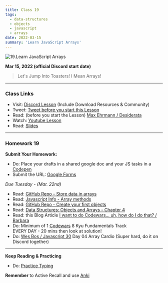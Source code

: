 ```yaml
---
title: Class 19
tags:
  - data-structures
  - objects
  - javascript
  - arrays
date: 2022-03-15
summary: 'Learn JavaScript Arrays'
---
```


![19.Learn JavaScript Arrays](https://cdn.hashnode.com/res/hashnode/image/upload/v1676634104508/TUVZ-J_Da.png?auto=compress)

**Mar 15, 2022 (official Discord start date)**

> Let's Jump Into Toasters! I Mean Arrays!

<hr />

### Class Links

- Visit: [Discord Lesson](https://discord.com/channels/735923219315425401/738891289071714388/953405017082200157) (Include Download Resources & Community)
- Tweet: [Tweet before you start this Lesson](https://twitter.com/leonnoel/status/1503846066055118849)
- Read: (before you start the Lesson) [Max Ehrmann / Desiderata](http://mwkworks.com/desiderata.html)
- Watch: [Youtube Lesson](https://youtu.be/YUQUGtUbwMY)
- Read: [Slides](https://slides.com/leonnoel/100devs2-javascript-arrays)

<hr />

### Homework 19

**Submit Your Homework:**

- Do: Place your drafts in a shared google doc and your JS tasks in a [Codepen](https://codepen.io)
- Submit the URL: [Google Forms](https://forms.gle/PLuuSi7aHeL7wbMQ9)

_Due Tuesday - (Mar. 22nd)_

- Read: [GitHub Repo - Store data in arrays](https://github.com/thejsway/thejsway/blob/master/manuscript/chapter07.md)
- Read: [Javascript Info - Array methods](https://javascript.info/array-methods)
- Read: [GitHub Repo - Create your first objects](https://github.com/thejsway/thejsway/blob/master/manuscript/chapter06.md)
- Read: [Data Structures: Objects and Arrays - Chapter 4](https://eloquentjavascript.net/04_data.html)
- Read: this Blog Article [I want to do Codewars... uh, how do I do that? / Barbara](https://blog.barbaralaw.me/i-want-to-do-codewars-uh-how-do-i-do-that)
- Do: Minimum of 1 [Codewars](https://codewars.com/) 8 Kyu Fundamentals Track <br /> EVERY DAY - 20 mins then look at solution!
- Do: [Wes Bos / Javascript 30](https://javascript30.com/) Day 04 Array Cardio (Super hard, do it on Discord together)

<hr />

**Keep Reading & Practicing**

- Do: [Practice Typing](https://www.keybr.com/)

**Remember** to Active Recall and use [Anki](https://apps.ankiweb.net/)
